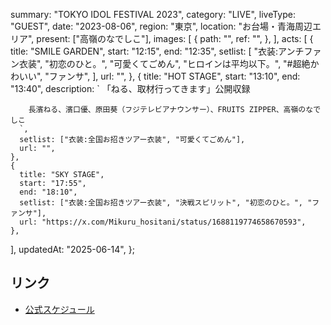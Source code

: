   summary: "TOKYO IDOL FESTIVAL 2023",
  category: "LIVE",
  liveType: "GUEST",
  date: "2023-08-06",
  region: "東京",
  location: "お台場・青海周辺エリア",
  present: ["高嶺のなでしこ"],
  images: [
    {
      path: "",
      ref: "",
    },
  ],
  acts: [
    {
      title: "SMILE GARDEN",
      start: "12:15",
      end: "12:35",
      setlist: [
        "衣装:アンチファン衣装",
        "初恋のひと。",
        "可愛くてごめん",
        "ヒロインは平均以下。",
        "#超絶かわいい",
        "ファンサ",
      ],
      url: "",
    },
    {
      title: "HOT STAGE",
      start: "13:10",
      end: "13:40",
      description: `
        「ねる、取材行ってきます」公開収録
        
        長濱ねる、濱口優、原田葵（フジテレビアナウンサー）、FRUITS ZIPPER、高嶺のなでしこ
      `,
      setlist: ["衣装:全国お招きツアー衣装", "可愛くてごめん"],
      url: "",
    },
    {
      title: "SKY STAGE",
      start: "17:55",
      end: "18:10",
      setlist: ["衣装:全国お招きツアー衣装", "決戦スピリット", "初恋のひと。", "ファンサ"],
      url: "https://x.com/Mikuru_hositani/status/1688119774658670593",
    },
  ],
  updatedAt: "2025-06-14",
};

## リンク

- [公式スケジュール](https://takanenonadeshiko.jp/?p=1189)
